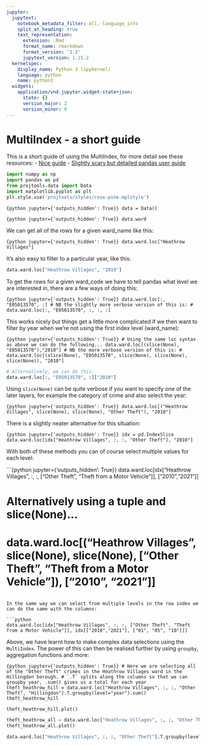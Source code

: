 ```yaml
---
jupyter:
  jupytext:
    notebook_metadata_filter: all,-language_info
    split_at_heading: true
    text_representation:
      extension: .Rmd
      format_name: rmarkdown
      format_version: '1.2'
      jupytext_version: 1.15.2
  kernelspec:
    display_name: Python 3 (ipykernel)
    language: python
    name: python3
  widgets:
    application/vnd.jupyter.widget-state+json:
      state: {}
      version_major: 2
      version_minor: 0
---
```


# MultiIndex - a short guide

This is a short guide of using the MultiIndex, for more detail see these resources:
- [Nice guide](https://datascientyst.com/use-loc-and-multi-index-in-pandas/)
- [Slightly scary but detailed pandas user guide](https://pandas.pydata.org/pandas-docs/stable/user_guide/advanced.html#advanced-indexing-with-hierarchical-index)

```python
import numpy as np
import pandas as pd
from projtools.data import Data
import matplotlib.pyplot as plt
plt.style.use('projtools/styles/rose-pine.mplstyle')
```

```{python jupyter={'outputs_hidden': True}}
data = Data()
```

```{python jupyter={'outputs_hidden': True}}
data.ward
```

We can get all of the rows for a given ward_name like this:

```{python jupyter={'outputs_hidden': True}}
data.ward.loc["Heathrow Villages"]
```

It's also easy to filter to a particular year, like this:

```python
data.ward.loc["Heathrow Villages", "2010"]
```

To get the rows for a given ward_code we have to tell pandas what level we are interested in, there are a few ways of doing this:

```{python jupyter={'outputs_hidden': True}}
data.ward.loc[:, "E05013570", :]
# NB the slightly more verbose version of this is:
# data.ward.loc[:, "E05013570", :, :, :]
```

This works nicely but things get a little more complicated if we then want to filter by year when we're not using the first index level (ward_name):

```{python jupyter={'outputs_hidden': True}}
# Using the same loc syntax as above we can do the following...
data.ward.loc[(slice(None), "E05013570"),"2010"]
# NB the more verbose version of this is:
# data.ward.loc[(slice(None), "E05013570", slice(None), slice(None), slice(None)), "2010"]
```

```python
# Alternatively, we can do this:
data.ward.loc[:, "E05013570", :]["2010"]
```

Using `slice(None)` can be quite verbose if you want to specify one of the later layers, for example the category of crime and also select the year:

```{python jupyter={'outputs_hidden': True}}
data.ward.loc[("Heathrow Villages", slice(None), slice(None), "Other Theft"), "2010"]
```

There is a slightly neater alternative for this situation:

```{python jupyter={'outputs_hidden': True}}
idx = pd.IndexSlice
data.ward.loc[idx["Heathrow Villages", :, :, "Other Theft"], "2010"]
```

With both of these methods you can of course select multiple values for each level:

```{python jupyter={'outputs_hidden': True}}
data.ward.loc[idx["Heathrow Villages", :, :, ["Other Theft", "Theft from a Motor Vehicle"]], ["2010","2021"]]

# Alternatively using a tuple and slice(None)...
# data.ward.loc[("Heathrow Villages", slice(None), slice(None), ["Other Theft", "Theft from a Motor Vehicle"]), ["2010", "2021"]]
```

In the same way we can select from multiple levels in the row index we can do the same with the columns:

```python
data.ward.loc[idx["Heathrow Villages", :, :, ["Other Theft", "Theft from a Motor Vehicle"]], idx[["2010","2021"], ["01", "05", "10"]]]
```

Above, we have learnt how to make complex data selections using the `MultiIndex`. The power of this can then be realised further by using `groupby`, aggregation functions and more:

```{python jupyter={'outputs_hidden': True}}
# Here we are selecting all of the "Other Theft" crimes in the Heathrow Villages ward in the Hillingdon borough.
# `.T` splits along the columns so that we can groupby year, .sum() gives us a total for each year
theft_heathrow_hill = data.ward.loc["Heathrow Villages", :, :, "Other Theft", "Hillingdon"].T.groupby(level="year").sum()
theft_heathrow_hill
```

```python
theft_heathrow_hill.plot()
```

```python
theft_heathrow_all = data.ward.loc["Heathrow Villages", :, :, "Other Theft"].T.groupby(level="year").sum()
theft_heathrow_all.plot()
```

```python
data.ward.loc["Heathrow Villages", :, :, "Other Theft"].T.groupby(level="year").sum().sum(axis=1).plot()
```
